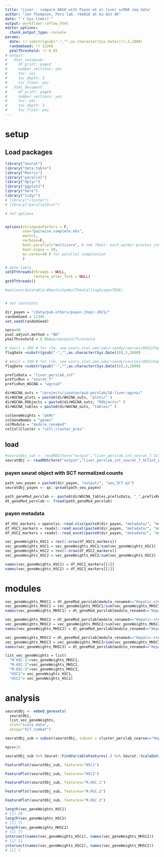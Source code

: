 ```yaml
---
title: 'Liver - compare NASH with Payen et al liver scRNA seq data'
author: "Jon Thompson, Pers lab, rkm916 at ku dot dk"
date: "`r Sys.time()`" 
output: workflowr::wflow_html
editor_options:
  chunk_output_type: console
params: 
  date: !r substr(gsub("-","",as.character(Sys.Date())),3,1000)
  randomSeed: !r 12345
  pValThreshold: !r 0.05
# output:
#   html_notebook:
#     df_print: paged
#     number_sections: yes
#     toc: yes
#     toc_depth: 3
#     toc_float: yes
#   html_document:
#     df_print: paged
#     number_sections: yes
#     toc: yes
#     toc_depth: 3
#     toc_float: yes
---
```


# setup

## Load packages

```r

library("Seurat")
library("data.table")
library("Matrix")
library("parallel")
library("dplyr")
library("ggplot2")
library("here")
library("tidyr")
# library("cluster")
# library("parallelDist")

# Set options


options(stringsAsFactors = F, 
        use="pairwise.complete.obs", 
        warn=1, 
        verbose=F,
        boot.parallel="multicore", # see ?boot: each worker process inherits the environment of the current session, including the workspace and the loaded namespaces and attached packages (but not the random number seed: see below). 
        boot.ncpus = 20,
        mc.cores=40 # for parallel computation
        ) 

# data.table
setDTthreads(threads = NULL, 
             restore_after_fork = NULL)
getDTthreads()

#options(datatable.WhenJisSymbolThenCallingScope=TRUE)


# Set constants

dir_payen = "/data/pub-others/payen-jhepr-2021/"
randomSeed = 12345
set.seed(randomSeed)

npcs=40
pval.adjust.method = "BH"
pValThreshold = 0.05#params$pValThreshold

# maxit = 100 # for rlm, see users.stat.umn.edu/~sandy/courses/8053/handouts/robust.pdf
flagDate =substr(gsub("-","",as.character(Sys.Date())),3,1000)

# maxit = 100 # for rlm, see users.stat.umn.edu/~sandy/courses/8053/handouts/robust.pdf
flagDate =substr(gsub("-","",as.character(Sys.Date())),3,1000)

prefixData = "liver_perslab_int"
prefixRun = "seurat_7"
prefixRun_WGCNA = "wgcna3"

dirWGCNA_outs = "/projects/jonatan/pub-perslab/18-liver-wgcna/"
dirWGCNA_plots = paste0(dirWGCNA_outs, "plots/" )
dirWGCNA_RObjects = paste0(dirWGCNA_outs, "RObjects/" )
dirWGCNA_tables = paste0(dirWGCNA_outs, "tables/" )

colGeneWeights = "pkMs"
colGeneNames = "genes"
colModule = "module_renamed"
colCellCluster = "cell_cluster_pres"
```

## load 

```r
#seuratObj_sub <- readRDS(here("output","liver_perslab_int_seurat_7_SCTint_perslab_labels_seuratObj_macroph.RDS.gz"))
seuratObj <- readRDS(here("output","liver_perslab_int_seurat_7_SCTint_perslab_labels_seuratObj.RDS.gz"))
```

### payen seurat object with SCT normalized counts 

```r
path_seu_payen = paste0(dir_payen, "output/", "seu_SCT.qs")
seuratObj_payen <- qs::qread(path_seu_payen)
```

```r
path_geneMod_perslab <- paste0(dirWGCNA_tables,prefixData, "_",prefixRun_WGCNA,"_geneMod.csv.gz")
dt_geneMod_perslab <- fread(path_geneMod_perslab)

```

### payen metadata
```r
df_HSC_markers = openxlsx::read.xlsx(paste0(dir_payen, "metadata/", "mmc5.xlsx"), sheet = 1)
df_HSC1_markers = readxl::read_excel(paste0(dir_payen, "metadata/", "mmc6.xls"), sheet = 1)
df_HSC2_markers = readxl::read_excel(paste0(dir_payen, "metadata/", "mmc6.xls"), sheet = 2)
```

```r
vec_geneWeights_HSC1 = rev(1:nrow(df_HSC1_markers))
vec_geneWeights_HSC1 = vec_geneWeights_HSC1/sum(vec_geneWeights_HSC1)
vec_geneWeights_HSC2 = rev(1:nrow(df_HSC2_markers))
vec_geneWeights_HSC2 = vec_geneWeights_HSC2/sum(vec_geneWeights_HSC2)

names(vec_geneWeights_HSC1) = df_HSC1_markers[[1]]
names(vec_geneWeights_HSC2) = df_HSC2_markers[[1]]
```

# modules
```r

vec_geneWeights_MHSC1 = dt_geneMod_perslab[module_renamed=="Hepatic-stellate-cells_1", "pkMs"][[1]]
vec_geneWeights_MHSC1 = vec_geneWeights_MHSC1/sum(vec_geneWeights_MHSC1)
names(vec_geneWeights_MHSC1) = dt_geneMod_perslab[module_renamed=="Hepatic-stellate-cells_1", "genes"][[1]]

vec_geneWeights_MHSC2 = dt_geneMod_perslab[module_renamed=="Hepatic-stellate-cells_2", "pkMs"][[1]]
vec_geneWeights_MHSC2 = vec_geneWeights_MHSC2/sum(vec_geneWeights_MHSC2)
names(vec_geneWeights_MHSC2) = dt_geneMod_perslab[module_renamed=="Hepatic-stellate-cells_2", "genes"][[1]]

vec_geneWeights_MHSC3 = dt_geneMod_perslab[module_renamed=="Hepatic-stellate-cells_3", "pkMs"][[1]]
vec_geneWeights_MHSC3 = vec_geneWeights_MHSC3/sum(vec_geneWeights_MHSC3)
names(vec_geneWeights_MHSC3) = dt_geneMod_perslab[module_renamed=="Hepatic-stellate-cells_3", "genes"][[1]]
```

```r
list_vec_geneWeights = list(
  "M-HSC-1"=vec_geneWeights_MHSC1,
  "M-HSC-2"=vec_geneWeights_MHSC2,
  "M-HSC-3"=vec_geneWeights_MHSC3,
  "HSC1"= vec_geneWeights_HSC1,
  "HSC2"= vec_geneWeights_HSC2)
```

# analysis

```r
seuratObj <- embed_genesets(
  seuratObj, 
  list_vec_geneWeights, 
  slot="scale.data", 
  assay="SCT_combat")
```

```r
seuratObj_sub = subset(seuratObj, subset = cluster_perslab_coarse=="Hepatic-stellate-cells" & sample_ID != "266L")
```

```r
npcs=15
```

```r
seuratObj_sub %>% Seurat::FindVariableFeatures(.) %>% Seurat::ScaleData(.) %>% Seurat::RunPCA(., npcs=npcs, verbose=F, seed.use=randomSeed) %>% Seurat::RunUMAP(., dims=1:npcs, seed.use = randomSeed) -> seuratObj_sub
```

```r
FeaturePlot(seuratObj_sub, features="HSC1")
```

```r
FeaturePlot(seuratObj_sub, features="HSC2")
```

```r
FeaturePlot(seuratObj_sub, features="M.HSC.1")
```

```r
FeaturePlot(seuratObj_sub, features="M.HSC.2")
```

```r
FeaturePlot(seuratObj_sub, features="M.HSC.3")
```

```r
length(vec_geneWeights_HSC1)
# [1] 59
length(vec_geneWeights_HSC2)
# [1] 71
length(vec_geneWeights_MHSC2)
# [1] 77
intersect(names(vec_geneWeights_HSC1), names(vec_geneWeights_MHSC2))
# [1] 11
intersect(names(vec_geneWeights_HSC2), names(vec_geneWeights_MHSC2))
# [1] 2
```


